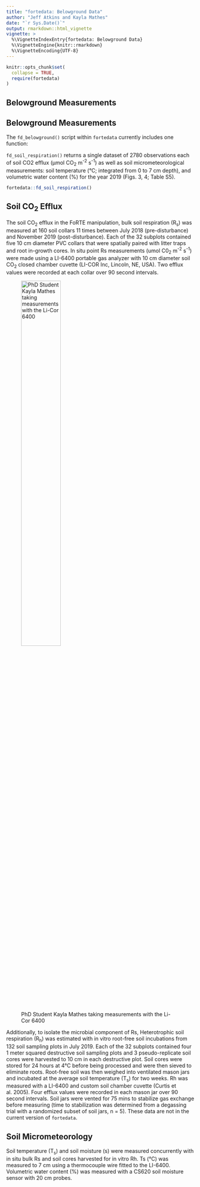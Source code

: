 ```yaml
---
title: "fortedata: Belowground Data"
author: "Jeff Atkins and Kayla Mathes"
date: "`r Sys.Date()`"
output: rmarkdown::html_vignette
vignette: >
  %\VignetteIndexEntry{fortedata: Belowground Data}
  %\VignetteEngine{knitr::rmarkdown}
  %\VignetteEncoding{UTF-8}
---
```


```r
knitr::opts_chunk$set(
  collapse = TRUE,
  require(fortedata)
)
```

## Belowground Measurements

## Belowground Measurements
The `fd_belowground()` script within `fortedata` currently includes one function:


`fd_soil_respiration()` returns a single dataset of 2780 observations each of soil CO2 efflux (μmol CO~2~ m^-2^ s^-1^) as well as soil micrometeorological measurements: soil temperature (°C; integrated from 0 to 7 cm depth), and volumetric water content (%) for the year 2019 (Figs. 3, 4; Table S5).


```r
fortedata::fd_soil_respiration()
```

## Soil CO~2~ Efflux
  

  The soil CO~2~ efflux in the FoRTE manipulation, bulk soil respiration (R~s~) was measured at 160 soil collars 11 
  times between July  2018 (pre-disturbance) and November 2019 (post-disturbance). 
  Each of the 32 subplots contained five 10 cm diameter PVC collars that were spatially paired with litter 
  traps and root in-growth cores. In situ point Rs measurements (umol C0~2~ m^-2^ s^-1^) were made using a 
  LI-6400 portable gas analyzer with 10 cm diameter soil CO~2~ closed chamber cuvette (LI-COR Inc, Lincoln, NE, USA). 
  Two efflux values were recorded at each collar over 90 second intervals.
  
   ![PhD Student Kayla Mathes taking measurements with the Li-Cor 6400](https://user-images.githubusercontent.com/8354517/87793258-01e5e980-c813-11ea-9f43-8a82e26dbf37.jpg){width=50%}

  
  Additionally, to isolate the microbial component of Rs, Heterotrophic soil respiration (R~h~) 
  was estimated with in vitro root-free soil incubations from 132 soil sampling plots in July 2019. 
  Each of the 32 subplots contained four 1 meter squared destructive soil sampling plots and 3 pseudo-replicate 
  soil cores were harvested to 10 cm in each destructive plot. Soil cores were stored for 24 hours at 4°C before 
  being processed and were then sieved to eliminate roots. Root-free soil was then weighed into ventilated mason 
  jars and incubated at the average soil temperature (T~s~) for two weeks. Rh was measured with a LI-6400 and custom soil chamber 
  cuvette (Curtis et al. 2005). Four efflux values were recorded in each mason jar over 90 second intervals. 
  Soil jars were vented for 75 mins to stabilize gas exchange before measuring (time to stabilization was determined 
  from a degassing trial with a randomized subset of soil jars, n = 5). These data are not in the current version of `fortedata`.

 
## Soil Micrometeorology
Soil temperature (T~s~) and soil moisture (s) were measured concurrently with in situ bulk Rs and soil cores harvested for in vitro Rh. Ts (°C) was measured to 7 cm using a thermocouple wire fitted to the LI-6400. Volumetric water content (%) was measured with a CS620 soil moisture sensor with 20 cm probes.

